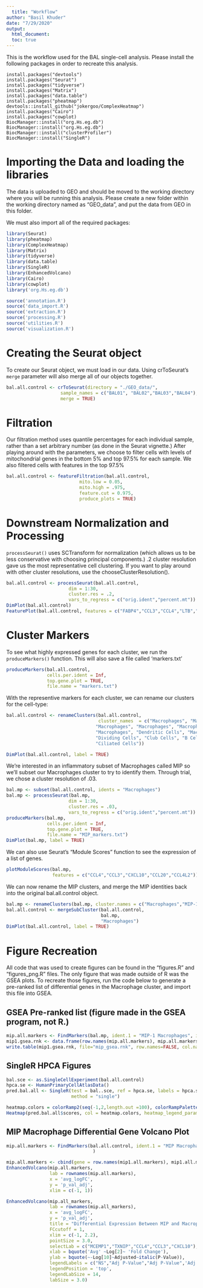 ---
  title: "Workflow"
author: "Basil Khuder"
date: "7/29/2020"
output:
  html_document:
  toc: true
---
  
This is the workflow used for the BAL single-cell analysis. Please install the following packages in order to recreate this analysis.
  
```{}
install.packages("devtools")
install.packages("Seurat")
install.packages("tidyverse")
install.packages("Matrix")
install.packages("data.table")
install.packages("pheatmap")
devtools::install_github("jokergoo/ComplexHeatmap")
install.packages("Cairo")
install.packages("cowplot)
BiocManager::install("org.Hs.eg.db")
BiocManager::install("org.Hs.eg.db")
BiocManager::install("clusterProfiler")
BiocManager::install("SingleR")
```


# Importing the Data and loading the libraries 
The data is uploaded to GEO and should be moved to the working directory where you will be running this
analysis. Please create a new folder within the working directory named as "GEO_data", and put the data from GEO in this folder.

We must also import all of the required packages:

```{r}
library(Seurat)
library(pheatmap)
library(ComplexHeatmap)
library(Matrix)
library(tidyverse)
library(data.table)
library(SingleR)
library(EnhancedVolcano)
library(Cairo)
library(cowplot)
library('org.Hs.eg.db')

source('annotation.R')
source('data_import.R')
source('extraction.R')
source('processing.R')
source('utilities.R')
source('visualization.R')

```

# Creating the Seurat object
To create our Seurat object, we must load in our data. Using crToSeurat's ```merge```
parameter will also merge all of our objects together.

```{r}
bal.all.control <- crToSeurat(directory = "./GEO_data/",
                    sample_names = c("BAL01", "BAL02","BAL03","BAL04"),
                    merge = TRUE)
```

# Filtration 

Our filtration method uses quantile percentages for each individual sample, rather than
a set arbitrary number (as done in the Seurat vignette.) After playing around with
the parameters, we choose to filter cells with levels of mitochondrial genes in the
bottom 5% and top 97.5% for each sample. We also filtered cells with features in 
the top 97.5%

```{r cache=TRUE}
bal.all.control <- featureFiltration(bal.all.control,
                           mito.low = 0.05, 
                           mito.high = .975, 
                           feature.cut = 0.975,
                           produce_plots = TRUE) 
```

# Downstream Normalization and Processing 

```processSeurat()``` uses SCTransform for normalization (which allows us to be less
conservative with choosing principal components.) .2 cluster resolution gave us
the most representative cell clustering. If you want to play around with other
cluster resolutions, use the chooseClusterResolution(). 

```{r cache=TRUE, fig.width=7, fig.height=7}
bal.all.control <- processSeurat(bal.all.control,
                       dim = 1:30, 
                       cluster.res = .2, 
                       vars_to_regress = c("orig.ident","percent.mt"))
DimPlot(bal.all.control)
FeaturePlot(bal.all.control, features = c("FABP4","CCL3","CCL4","LTB","MARCKS","MS4A1","SLPI","SCGB3A1","CAPS"), ncol = 3)
```

# Cluster Markers
To see what highly expressed genes for each cluster, we run the ```produceMarkers()```
function. This will also save a file called 'markers.txt'

```{r}
produceMarkers(bal.all.control, 
               cells.per.ident = Inf, 
               top.gene.plot = TRUE,
               file.name = "markers.txt")
```

With the representive markers for each cluster, we can rename our clusters for the cell-type: 

```{r}
bal.all.control <- renameClusters(bal.all.control,
                                  cluster_names  = c("Macrophages", "Macrophages", "T/NK Cells",
                                 "Macrophages", "Macrophages", "Macrophages",
                                 "Macrophages", "Dendritic Cells", "Macrophages",
                                 "Dividing Cells", "Club Cells", "B Cells", 
                                 "Ciliated Cells"))
```

```{r}
DimPlot(bal.all.control, label = TRUE)
```

We're interested in an inflammatory subset of Macrophages called MIP so we'll subset our Macrophages cluster to try to identify them. Through trial, we chose
a cluster resolution of .03. 

```{r}
bal.mp <- subset(bal.all.control, idents = "Macrophages")
bal.mp <- processSeurat(bal.mp,
                       dim = 1:30, 
                       cluster.res = .03, 
                       vars_to_regress = c("orig.ident","percent.mt"))
produceMarkers(bal.mp, 
               cells.per.ident = Inf, 
               top.gene.plot = TRUE,
               file.name = "MIP_markers.txt")
DimPlot(bal.mp, label = TRUE)
```

We can also use Seurat's "Module Scores" function to see the expression of a list
of genes. 

```{r}
plotModuleScores(bal.mp, 
                 features = c("CCL4","CCL3","CXCL10","CCL20","CCL4L2"))
```

We can now rename the MIP clusters, and merge the MIP identities back into the 
original bal.all.control object. 

```{r}
bal.mp <- renameClusters(bal.mp, cluster.names = c("Macrophages","MIP-1 Macrophages"))
bal.all.control <- mergeSubCluster(bal.all.control, 
                                   bal.mp,
                                   "Macrophages")
DimPlot(bal.all.control, label = TRUE)
```

# Figure Recreation

All code that was used to create figures can be found in the "figures.R" and "figures_png.R" files.
The only figure that was made outside of R was the GSEA plots. To recreate those figures, run the code below to generate a pre-ranked list of differential genes in the Macrophage cluster, and import this file into GSEA.


## GSEA Pre-ranked list (figure made in the GSEA program, not R.)
```{r}
mip.all.markers <- FindMarkers(bal.mp, ident.1 = "MIP-1 Macrophages", ident.2 = "Macrophages")
mip1.gsea.rnk <- data.frame(row.names(mip.all.markers), mip.all.markers$avg_logFC)
write.table(mip1.gsea.rnk, file="mip_gsea.rnk", row.names=FALSE, col.names = FALSE, sep="\t")
```




## SingleR HPCA Figures

```{r}
bal.sce <- as.SingleCellExperiment(bal.all.control)
hpca.se <- HumanPrimaryCellAtlasData()
pred.bal.all <- SingleR(test = bal..sce, ref = hpca.se, labels = hpca.se$label.main,
                        method = "single")

heatmap.colors = colorRamp2(seq(-1,2,length.out =100), colorRampPalette(rev(brewer.pal(n = 7, name ="RdYlBu")))(100))
Heatmap(pred.bal.all$scores, col = heatmap.colors, heatmap_legend_param = list(title = ""), show_row_names = FALSE,  column_names_side = "top", column_dend_side = "bottom", column_names_rot = 45)
```






## MIP Macrophage Differential Gene Volcano Plot
```{r}
mip.all.markers <- FindMarkers(bal.all.control, ident.1 = "MIP Macrophages", ident.2 = "Macrophages",
                                )

mip.all.markers <- cbind(gene = row.names(mip1.all.markers), mip1.all.markers) 
EnhancedVolcano(mip.all.markers,
                lab = rownames(mip.all.markers),
                x = 'avg_logFC',
                y = 'p_val_adj',
                xlim = c(-1, 1))

EnhancedVolcano(mip.all_markers,
                lab = rownames(mip.all_markers),
                x = 'avg_logFC',
                y = 'p_val_adj',
                title = "Differential Expression Between MIP and Macrophages", subtitle = '',
                FCcutoff = 1,
                xlim = c(-1, 2.2),
                pointSize = 3.0,
                selectLab = c("MCEMP1","TXNIP","CCL4","CCL3","CXCL10"),
                xlab = bquote('Avg' ~Log[2]~ 'Fold Change'),
                ylab = bquote(~-Log[10]~Adjusted~italic(P-Value)),
                legendLabels = c("NS","Adj P-Value","Adj P-Value",'Adj P-Value & Avg Log (base 2) Fold-Change'),
                legendPosition = 'top',
                legendLabSize = 14,
                labSize = 3.0)
```